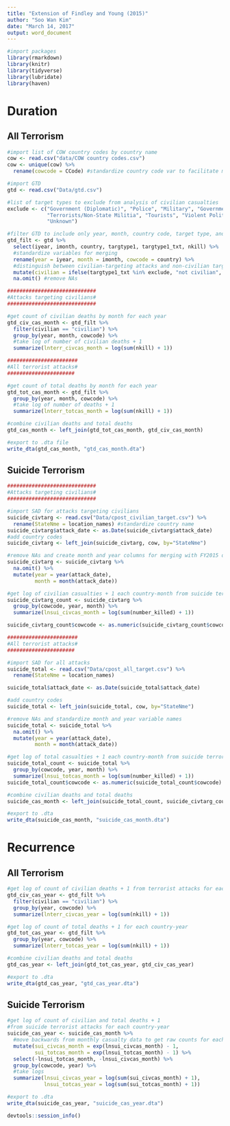 ```yaml
---
title: "Extension of Findley and Young (2015)"
author: "Soo Wan Kim"
date: "March 14, 2017"
output: word_document
---
```


```r
#import packages
library(rmarkdown)
library(knitr)
library(tidyverse)
library(lubridate)
library(haven)
```

# Duration

## All Terrorism
```r
#import list of COW country codes by country name
cow <- read.csv("data/COW country codes.csv")
cow <- unique(cow) %>%
  rename(cowcode = CCode) #standardize country code var to facilitate merges

#import GTD
gtd <- read.csv("Data/gtd.csv")

#list of target types to exclude from analysis of civilian casualties
exclude <- c("Government (Diplomatic)", "Police", "Military", "Government (General)",
             "Terrorists/Non-State Militia", "Tourists", "Violent Political Party",
             "Unknown")

#filter GTD to include only year, month, country code, target type, and number killed
gtd_filt <- gtd %>%
  select(iyear, imonth, country, targtype1, targtype1_txt, nkill) %>%
  #standardize variables for merging
  rename(year = iyear, month = imonth, cowcode = country) %>% 
  #distinguish between civilian-targeting attacks and non-civilian targeting attacks
  mutate(civilian = ifelse(targtype1_txt %in% exclude, "not civilian", "civilian")) %>%
  na.omit() #remove NAs

#############################
#Attacks targeting civilians#
#############################

#get count of civilian deaths by month for each year
gtd_civ_cas_month <- gtd_filt %>%
  filter(civilian == "civilian") %>%
  group_by(year, month, cowcode) %>%
  #take log of number of civilian deaths + 1
  summarize(lnterr_civcas_month = log(sum(nkill) + 1))

#######################
#All terrorist attacks#
######################

#get count of total deaths by month for each year
gtd_tot_cas_month <- gtd_filt %>%
  group_by(year, month, cowcode) %>%
  #take log of number of deaths + 1
  summarize(lnterr_totcas_month = log(sum(nkill) + 1))

#combine civilian deaths and total deaths
gtd_cas_month <- left_join(gtd_tot_cas_month, gtd_civ_cas_month)

#export to .dta file
write_dta(gtd_cas_month, "gtd_cas_month.dta")
```

## Suicide Terrorism

```r
#############################
#Attacks targeting civilians#
#############################

#import SAD for attacks targeting civilians
suicide_civtarg <- read.csv("Data/cpost_civilian_target.csv") %>%
  rename(StateNme = location_names) #standardize country name
suicide_civtarg$attack_date <- as.Date(suicide_civtarg$attack_date)
#add country codes
suicide_civtarg <- left_join(suicide_civtarg, cow, by="StateNme")

#remove NAs and create month and year columns for merging with FY2015 data
suicide_civtarg <- suicide_civtarg %>%
  na.omit() %>%
  mutate(year = year(attack_date),
         month = month(attack_date))

#get log of civilian casualties + 1 each country-month from suicide terrorist attacks
suicide_civtarg_count <- suicide_civtarg %>%
  group_by(cowcode, year, month) %>%
  summarize(lnsui_civcas_month = log(sum(number_killed) + 1))

suicide_civtarg_count$cowcode <- as.numeric(suicide_civtarg_count$cowcode)

#######################
#All terrorist attacks#
######################

#import SAD for all attacks
suicide_total <- read.csv("Data/cpost_all_target.csv") %>%
  rename(StateNme = location_names)

suicide_total$attack_date <- as.Date(suicide_total$attack_date)

#add country codes
suicide_total <- left_join(suicide_total, cow, by="StateNme")

#remove NAs and standardize month and year variable names
suicide_total <- suicide_total %>%
  na.omit() %>%
  mutate(year = year(attack_date),
         month = month(attack_date))

#get log of total casualties + 1 each country-month from suicide terrorist attacks
suicide_total_count <- suicide_total %>%
  group_by(cowcode, year, month) %>%
  summarize(lnsui_totcas_month = log(sum(number_killed) + 1))
suicide_total_count$cowcode <- as.numeric(suicide_total_count$cowcode)

#combine civilian deaths and total deaths
suicide_cas_month <- left_join(suicide_total_count, suicide_civtarg_count)

#export to .dta
write_dta(suicide_cas_month, "suicide_cas_month.dta")
```

# Recurrence

## All Terrorism

```r
#get log of count of civilian deaths + 1 from terrorist attacks for each country-year
gtd_civ_cas_year <- gtd_filt %>%
  filter(civilian == "civilian") %>%
  group_by(year, cowcode) %>%
  summarize(lnterr_civcas_year = log(sum(nkill) + 1))

#get log of count of total deaths + 1 for each country-year
gtd_tot_cas_year <- gtd_filt %>%
  group_by(year, cowcode) %>%
  summarize(lnterr_totcas_year = log(sum(nkill) + 1))

#combine civilian deaths and total deaths
gtd_cas_year <- left_join(gtd_tot_cas_year, gtd_civ_cas_year)

#export to .dta
write_dta(gtd_cas_year, "gtd_cas_year.dta")
```

## Suicide Terrorism

```r
#get log of count of civilian and total deaths + 1 
#from suicide terrorist attacks for each country-year
suicide_cas_year <- suicide_cas_month %>%
  #move backwards from monthly casualty data to get raw counts for each month
  mutate(sui_civcas_month = exp(lnsui_civcas_month) - 1,
         sui_totcas_month = exp(lnsui_totcas_month) - 1) %>%
  select(-lnsui_totcas_month, -lnsui_civcas_month) %>%
  group_by(cowcode, year) %>%
  #take logs
  summarize(lnsui_civcas_year = log(sum(sui_civcas_month) + 1),
            lnsui_totcas_year = log(sum(sui_totcas_month) + 1))

#export to .dta
write_dta(suicide_cas_year, "suicide_cas_year.dta")
```


```r
devtools::session_info()
```
